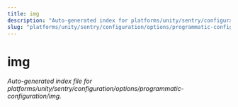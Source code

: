 ```yaml
---
title: img
description: "Auto-generated index for platforms/unity/sentry/configuration/options/programmatic-configuration/img"
slug: "platforms/unity/sentry/configuration/options/programmatic-configuration/img"
---
```


# img

_Auto-generated index file for platforms/unity/sentry/configuration/options/programmatic-configuration/img._
